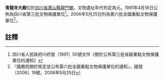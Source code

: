 {{msg:四川省文物保護單位
|名稱 = 青龍寺大殿
|編號 = 80
|圖片 = 芦山青龙寺大殿.jpg
|級別 = S3
|分類 = 
|時代 = [[元代|元代]]
|地点 = [[四川省|四川省]][[蘆山縣|蘆山縣]][[龍門鄉|龍門鄉]]
|坐標 =
|登錄 = 1991年4月16日
}}
{{msg:四川省文物保護單位
|名稱 = 芦山青龙寺大殿
|編號 = 705
|圖片 = 芦山青龙寺大殿国保碑.JPG
|級別 = 106
|分類 = 古建築
|時代 = [[元代|元代]]
|地点 = [[四川省|四川省]][[蘆山縣|蘆山縣]]
|坐標 =
|登錄 = 2006年5月25日
}}
'''青龍寺大殿'''位於[[四川省|四川省]][[蘆山縣|蘆山縣]][[龍門鄉|龍門鄉]]，文物遺址年代判定為元。1991年4月16日公佈為四川省第三批文物保護單位<ref>四川省人民政府川府發（1991）50號文件《關於公布第三批省級重點文物保護單位的通知》</ref>。2006年5月25日列為第六批全國重點文物保護單位<ref>『國務院關於核定並公布第六批全國重點文物保護單位的通知』，國發〔2006〕19號，2006年5月25日</ref>。

==註釋==
{{reflist}}
{{文物保護單位小作品}}
{{四川全國重點文物保護單位}}
{{川渝早期木构建筑}}
